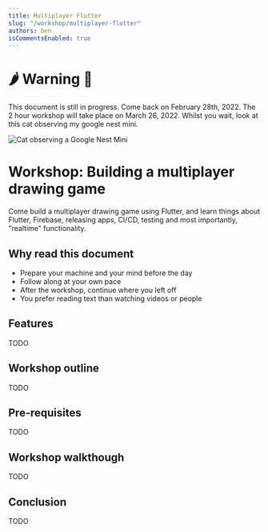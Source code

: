 ```yaml
---
title: Multiplayer Flutter
slug: "/workshop/multiplayer-flutter"
authors: ben
isCommentsEnabled: true
---
```


# 🌶 Warning 🦑

This document is still in progress. Come back on February 28th, 2022. The 2 hour workshop will take place on March 26, 2022. 
Whilst you wait, look at this cat observing my google nest mini.

![Cat observing a Google Nest Mini](winston.jpg)

# Workshop: Building a multiplayer drawing game

Come build a multiplayer drawing game using Flutter, and learn things about Flutter, Firebase, releasing apps, CI/CD, testing and most importantly, "realtime" functionality.

## Why read this document

- Prepare your machine and your mind before the day
- Follow along at your own pace
- After the workshop, continue where you left off
- You prefer reading text than watching videos or people

## Features

TODO

## Workshop outline

TODO

## Pre-requisites

TODO

## Workshop walkthough

TODO

## Conclusion

TODO